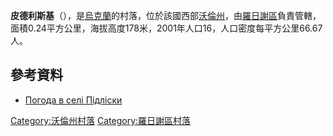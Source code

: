 {{coord|50|51|58|N|25|15|40|E|scale:30000|display=title}}

'''皮德利斯基'''（{{lang-uk|Підліски}}），是[[烏克蘭|烏克蘭]]的村落，位於該國西部[[沃倫州|沃倫州]]，由[[羅日謝區|羅日謝區]]負責管轄，面積0.24平方公里，海拔高度178米，2001年人口16，人口密度每平方公里66.67人。

==參考資料==
* [http://weather.in.ua/ua/volynskaja/20585 Погода в селі Підліски] {{Wayback|url=http://weather.in.ua/ua/volynskaja/20585 |date=20111219110146 }}

[[Category:沃倫州村落|Category:沃倫州村落]]
[[Category:羅日謝區村落|Category:羅日謝區村落]]


{{Volyn-geo-stub}}